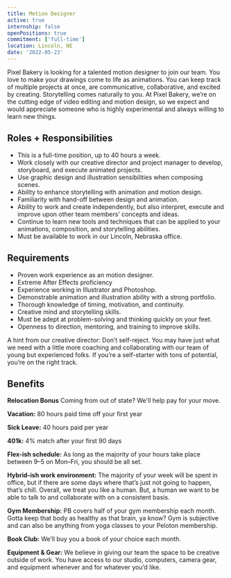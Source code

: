 ```yaml
---
title: Motion Designer
active: true
internship: false
openPositions: true
commitment: ['full-time']
location: Lincoln, NE
date: '2022-05-23'
---
```


Pixel Bakery is looking for a talented motion designer to join our team. You love to make your drawings come to life as animations. You can keep track of multiple projects at once, are communicative, collaborative, and excited by creating. Storytelling comes naturally to you. At Pixel Bakery, we’re on the cutting edge of video editing and motion design, so we expect and would appreciate someone who is highly experimental and always willing to learn new things.

## Roles + Responsibilities

- This is a full-time position, up to 40 hours a week.
- Work closely with our creative director and project manager to develop, storyboard, and execute animated projects.
- Use graphic design and illustration sensibilities when composing scenes.
- Ability to enhance storytelling with animation and motion design.
- Familiarity with hand-off between design and animation.
- Ability to work and create independently, but also interpret, execute and improve upon other team members’ concepts and ideas.
- Continue to learn new tools and techniques that can be applied to your animations, composition, and storytelling abilities.
- Must be available to work in our Lincoln, Nebraska office.

## Requirements

- Proven work experience as an motion designer.
- Extreme After Effects proficiency
- Experience working in Illustrator and Photoshop.
- Demonstrable animation and illustration ability with a strong portfolio.
- Thorough knowledge of timing, motivation, and continuity.
- Creative mind and storytelling skills.
- Must be adept at problem-solving and thinking quickly on your feet.
- Openness to direction, mentoring, and training to improve skills.

A hint from our creative director: Don’t self-reject. You may have just what we need with a little more coaching and collaborating with our team of young but experienced folks. If you’re a self-starter with tons of potential, you’re on the right track.

## Benefits

**Relocation Bonus** Coming from out of state? We'll help pay for your move.

**Vacation:** 80 hours paid time off your first year

**Sick Leave:** 40 hours paid per year

**401k:** 4% match after your first 90 days

**Flex-ish schedule:** As long as the majority of your hours take place between 9–5 on Mon–Fri, you should be all set.

**Hybrid-ish work environment:** The majority of your week will be spent in office, but if there are some days where that’s just not going to happen, that’s chill.
Overall, we treat you like a human. But, a human we want to be able to talk to and collaborate with on a consistent basis.

**Gym Membership:** PB covers half of your gym membership each month. Gotta keep that body as healthy as that brain, ya know? Gym is subjective and can also be anything from yoga classes to your Peloton membership.

**Book Club:** We’ll buy you a book of your choice each month.

**Equipment & Gear:** We believe in giving our team the space to be creative outside of work. You have access to our studio, computers, camera gear, and equipment whenever and for whatever you’d like.
